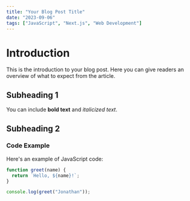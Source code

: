 ```yaml
---
title: "Your Blog Post Title"
date: "2023-09-06"
tags: ["JavaScript", "Next.js", "Web Development"]
---
```


# Introduction

This is the introduction to your blog post. Here you can give readers an overview of what to expect from the article.

## Subheading 1

You can include **bold text** and *italicized text*.

## Subheading 2

### Code Example

Here's an example of JavaScript code:

```javascript
function greet(name) {
  return `Hello, ${name}!`;
}

console.log(greet("Jonathan"));
